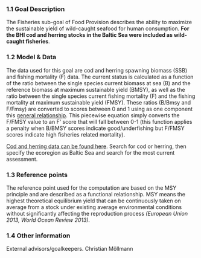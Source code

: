 ### 1.1 Goal Description {-}

The Fisheries sub-goal of Food Provision describes the ability to maximize the sustainable yield of wild-caught seafood for human consumption. **For the BHI cod and herring stocks in the Baltic Sea were included as wild-caught fisheries**. 


### 1.2 Model & Data {-}

The data used for this goal are cod and herring spawning biomass (SSB) and fishing mortality (F) data. The current status is calculated as a function of the ratio between the single species current biomass at sea (B) and the reference biomass at maximum sustainable yield (BMSY), as well as the ratio between the single species current fishing mortality (F) and the fishing mortality at maximum sustainable yield (FMSY). These ratios (B/Bmsy and F/Fmsy) are converted to scores between 0 and 1 using as one component this [general relationship](https://github.com/OHI-Science/bhi-prep/blob/master/prep/FIS/Fscoresformula.png). This piecewise equation simply converts the F/FMSY value to an F' score that will fall between 0-1 (this function applies a penalty when B/BMSY scores indicate good/underfishing but F/FMSY scores indicate high fisheries related mortality). 

[Cod and herring data can be found here](http://standardgraphs.ices.dk/stockList.aspx). Search for cod or herring, then specify the ecoregion as Baltic Sea and search for the most current assessment. 


### 1.3 Reference points {-}

The reference point used for the computation are based on the MSY principle and are described as a functional relationship. MSY means the highest theoretical equilibrium yield that can be continuously taken on average from a stock under existing average environmental conditions without significantly affecting the reproduction process *(European Union 2013, World Ocean Review 2013).* 

### 1.4 Other information {-}

External advisors/goalkeepers. Christian Möllmann 
